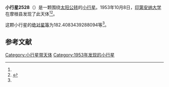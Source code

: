 {{Infobox planet
| bgcolour = #FFFFC0
| name = 2528 Mohler
| symbol = 
| image = 
| caption = 
| discovery = yes
| discovery_ref = 
| discoverer = [[印第安纳大学|印第安纳大学]]
| discovery_site = [[摩根县|摩根县]] 
| discovered = 1953年10月8日
| designations = yes
| mp_name = 
| named_after = 
| alt_names = 1953 TF1/ 1933 BQ / 1936 SK / 1942 VJ / 1961 CP / 1970 SL1 / 1970 WE1 / 1975 RQ
| mp_category = [[主带小行星|主带小行星]]
| orbit_ref = <ref name="a">[http://ssd.jpl.nasa.gov/sbdb.cgi?sstr=2528 2528 Mohler] {{Wayback|url=http://ssd.jpl.nasa.gov/sbdb.cgi?sstr=2528 |date=20201030230829 }}，小行星數據庫瀏覽器（JPL Small-Body Database Browser）－[[美国国家航空航天局|美国国家航空航天局]]喷气推进实验室</ref>
| epoch = 2456400.5 (2013年4月18日更新)
| aphelion = {{convert|3.700297075031522|AU|km|3|abbr=on|lk=out}}
| perihelion = {{convert|2.589438512300401|AU|km|3|abbr=on}}
| semimajor = {{convert|3.144867793665962|AU|km|3|abbr=on}}
| eccentricity = 0.176614509
| period = 2037.051535 [[日|日]]<br />5.58[[儒略年|儒略年]]
| avg_speed = 
| inclination = .5092340817276172
| asc_node = 162.6365697444184
| mean_anomaly = 
| arg_peri = 182.4083439288094
| satellites = 
| physical_characteristics = yes
| dimensions = 
| mass = 
| density = 
| surface_grav = 
| escape_velocity = 
| sidereal_day = 
| axial_tilt = 
| pole_ecliptic_lat = 
| pole_ecliptic_lon = 
| albedo = 
| temperatures= 
| temp_name1 = 
| mean_temp_1 = 
| max_temp_1 = 
| temp_name2 = 
| max_temp_2 = 
| spectral_type = 
| abs_magnitude = 182.4083439288094
}}

'''小行星2528'''（{{lang-en|2528 Mohler}}）是一颗围绕[[太阳|太阳]][[公转|公转]]的[[小行星|小行星]]。1953年10月8日，[[印第安纳大学|印第安纳大学]]在摩根县发现了此天体<ref name="a" /><ref>{{cite news|title=小行星列表|url=http://cfa-www.harvard.edu/iau/lists/NumberedMPs.txt|accessdate=2013-07-08|newspaper=哈佛大学|archive-date=2008-05-17|archive-url=https://web.archive.org/web/20080517010638/http://cfa-www.harvard.edu/iau/lists/NumberedMPs.txt|dead-url=no}}</ref>。

这颗小行星的[[绝对星等|绝对星等]]为182.4083439288094等<ref name="a" />。

==参考文献==
{{reflist}}
{{Minor Planet Number|[[小行星2527|小行星2527]]|[[小行星2529|小行星2529]]}}

{{小天体}}

[[Category:小行星带天体|Category:小行星带天体]]
[[Category:1953年发现的小行星|Category:1953年发现的小行星]]

{{asteroid-stub}}